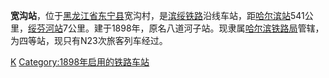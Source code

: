 {{Infobox China railway station 
|车站名称 = 宽沟站
|车站名称拼音 = Kuangou
|车站位置 = [[黑龙江省|黑龙江省]][[东宁县|东宁县]]宽沟村
|线路 = [[滨绥铁路|滨绥铁路]]
|车站等级 = 四等站
}}

'''宽沟站'''，位于[[黑龙江省|黑龙江省]][[东宁县|东宁县]]宽沟村，是[[滨绥铁路|滨绥铁路]]沿线车站，距[[哈尔滨站|哈尔滨站]]541公里，[[绥芬河站|绥芬河站]]7公里。建于1898年，原名八道河子站。现隶属[[哈尔滨铁路局|哈尔滨铁路局]]管辖，为四等站，现只有N23次旅客列车经过。

{{China-rail-stub}}
{{滨绥铁路}}

[[Category:牡丹江市铁路车站|K]]
[[Category:1898年启用的铁路车站|Category:1898年启用的铁路车站]]